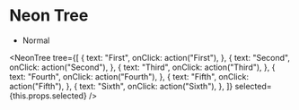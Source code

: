 
# Neon Tree

- Normal

<NeonTree
    tree={[
        {
            text: "First",
            onClick: action("First"),
        },
        {
            text: "Second",
            onClick: action("Second"),
        },
        {
            text: "Third",
            onClick: action("Third"),
        },
        {
            text: "Fourth",
            onClick: action("Fourth"),
        },
        {
            text: "Fifth",
            onClick: action("Fifth"),
        },
        {
            text: "Sixth",
            onClick: action("Sixth"),
        },
    ]}
    selected={this.props.selected}
/>
